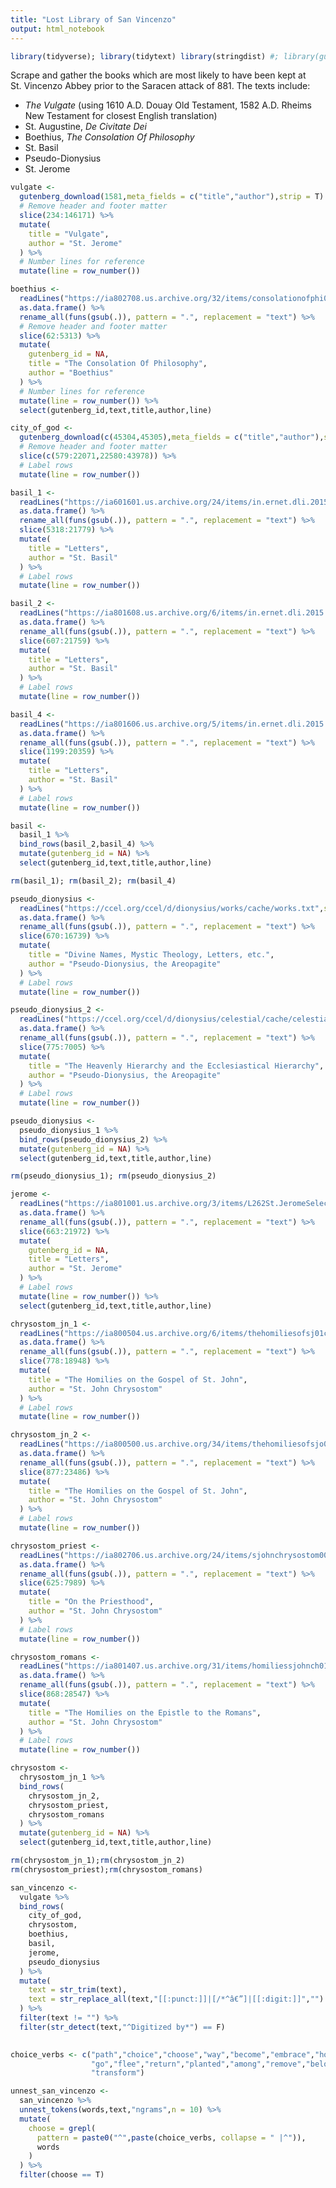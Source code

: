 ```yaml
---
title: "Lost Library of San Vincenzo"
output: html_notebook
---
```


```r
library(tidyverse); library(tidytext) library(stringdist) #; library(gutenbergr)
```

Scrape and gather the books which are most likely to have been kept at St. Vincenzo Abbey prior to the Saracen attack of 881.  The texts include:

- *The Vulgate* (using 1610 A.D. Douay Old Testament, 1582 A.D. Rheims New Testament for closest English translation)
- St. Augustine, *De Civitate Dei*
- Boethius, *The Consolation Of Philosophy*
- St. Basil
- Pseudo-Dionysius
- St. Jerome

```r

vulgate <- 
  gutenberg_download(1581,meta_fields = c("title","author"),strip = T) %>%
  # Remove header and footer matter
  slice(234:146171) %>%
  mutate(
    title = "Vulgate",
    author = "St. Jerome"
  ) %>%
  # Number lines for reference
  mutate(line = row_number()) 

```

```r
boethius <- 
  readLines("https://ia802708.us.archive.org/32/items/consolationofphi029292mbp/consolationofphi029292mbp_djvu.txt",skipNul = T) %>% 
  as.data.frame() %>%
  rename_all(funs(gsub(.)), pattern = ".", replacement = "text") %>%
  # Remove header and footer matter
  slice(62:5313) %>%
  mutate(
    gutenberg_id = NA,
    title = "The Consolation Of Philosophy",
    author = "Boethius"
  ) %>%
  # Number lines for reference
  mutate(line = row_number()) %>%
  select(gutenberg_id,text,title,author,line)
```

```r
city_of_god <- 
  gutenberg_download(c(45304,45305),meta_fields = c("title","author"),strip = T) %>%
  # Remove header and footer matter
  slice(c(579:22071,22580:43978)) %>%
  # Label rows
  mutate(line = row_number()) 
```

```r
basil_1 <-
  readLines("https://ia601601.us.archive.org/24/items/in.ernet.dli.2015.185476/2015.185476.Saint-Basil-The-Letters-In-Four-Volumes---I_djvu.txt",skipNul = T) %>% 
  as.data.frame() %>%
  rename_all(funs(gsub(.)), pattern = ".", replacement = "text") %>%
  slice(5318:21779) %>%
  mutate(
    title = "Letters",
    author = "St. Basil"
  ) %>%
  # Label rows
  mutate(line = row_number()) 

basil_2 <-
  readLines("https://ia801608.us.archive.org/6/items/in.ernet.dli.2015.183483/2015.183483.The-Loeb-Classical-Library--Saint-Basil-The-Letters_djvu.txt",skipNul = T) %>% 
  as.data.frame() %>%
  rename_all(funs(gsub(.)), pattern = ".", replacement = "text") %>%
  slice(607:21759) %>%
  mutate(
    title = "Letters",
    author = "St. Basil"
  ) %>%
  # Label rows
  mutate(line = row_number()) 

basil_4 <-
  readLines("https://ia801606.us.archive.org/5/items/in.ernet.dli.2015.185475/2015.185475.Saint-Basil--Vol-iv-Th_djvu.txt",skipNul = T) %>% 
  as.data.frame() %>%
  rename_all(funs(gsub(.)), pattern = ".", replacement = "text") %>%
  slice(1199:20359) %>%
  mutate(
    title = "Letters",
    author = "St. Basil"
  ) %>%
  # Label rows
  mutate(line = row_number()) 

basil <- 
  basil_1 %>% 
  bind_rows(basil_2,basil_4) %>%
  mutate(gutenberg_id = NA) %>%
  select(gutenberg_id,text,title,author,line)

rm(basil_1); rm(basil_2); rm(basil_4)
```

```r
pseudo_dionysius <-
  readLines("https://ccel.org/ccel/d/dionysius/works/cache/works.txt",skipNul = T) %>% 
  as.data.frame() %>%
  rename_all(funs(gsub(.)), pattern = ".", replacement = "text") %>%
  slice(670:16739) %>%
  mutate(
    title = "Divine Names, Mystic Theology, Letters, etc.",
    author = "Pseudo-Dionysius, the Areopagite"
  ) %>%
  # Label rows
  mutate(line = row_number()) 

pseudo_dionysius_2 <-
  readLines("https://ccel.org/ccel/d/dionysius/celestial/cache/celestial.txt",skipNul = T) %>% 
  as.data.frame() %>%
  rename_all(funs(gsub(.)), pattern = ".", replacement = "text") %>%
  slice(775:7005) %>%
  mutate(
    title = "The Heavenly Hierarchy and the Ecclesiastical Hierarchy",
    author = "Pseudo-Dionysius, the Areopagite"
  ) %>%
  # Label rows
  mutate(line = row_number()) 

pseudo_dionysius <- 
  pseudo_dionysius_1 %>% 
  bind_rows(pseudo_dionysius_2) %>%
  mutate(gutenberg_id = NA) %>%
  select(gutenberg_id,text,title,author,line)

rm(pseudo_dionysius_1); rm(pseudo_dionysius_2)
```

```r
jerome <-
  readLines("https://ia801001.us.archive.org/3/items/L262St.JeromeSelectLetters/L262-St.%20Jerome%20Select%20Letters_djvu.txt",skipNul = T) %>% 
  as.data.frame() %>%
  rename_all(funs(gsub(.)), pattern = ".", replacement = "text") %>%
  slice(663:21972) %>%
  mutate(
    gutenberg_id = NA,
    title = "Letters",
    author = "St. Jerome"
  ) %>%
  # Label rows
  mutate(line = row_number()) %>%
  select(gutenberg_id,text,title,author,line)
```

```r

chrysostom_jn_1 <-
  readLines("https://ia800504.us.archive.org/6/items/thehomiliesofsj01chryuoft/thehomiliesofsj01chryuoft_djvu.txt",skipNul = T) %>% 
  as.data.frame() %>%
  rename_all(funs(gsub(.)), pattern = ".", replacement = "text") %>%
  slice(778:18948) %>%
  mutate(
    title = "The Homilies on the Gospel of St. John",
    author = "St. John Chrysostom"
  ) %>%
  # Label rows
  mutate(line = row_number()) 

chrysostom_jn_2 <-
  readLines("https://ia800500.us.archive.org/34/items/thehomiliesofsjo02johnuoft/thehomiliesofsjo02johnuoft_djvu.txt",skipNul = T) %>% 
  as.data.frame() %>%
  rename_all(funs(gsub(.)), pattern = ".", replacement = "text") %>%
  slice(877:23486) %>%
  mutate(
    title = "The Homilies on the Gospel of St. John",
    author = "St. John Chrysostom"
  ) %>%
  # Label rows
  mutate(line = row_number()) 

chrysostom_priest <-
  readLines("https://ia802706.us.archive.org/24/items/sjohnchrysostom00johngoog/sjohnchrysostom00johngoog_djvu.txt",skipNul = T) %>% 
  as.data.frame() %>%
  rename_all(funs(gsub(.)), pattern = ".", replacement = "text") %>%
  slice(625:7989) %>%
  mutate(
    title = "On the Priesthood",
    author = "St. John Chrysostom"
  ) %>%
  # Label rows
  mutate(line = row_number()) 

chrysostom_romans <-
  readLines("https://ia801407.us.archive.org/31/items/homiliessjohnch01morrgoog/homiliessjohnch01morrgoog_djvu.txt",skipNul = T) %>% 
  as.data.frame() %>%
  rename_all(funs(gsub(.)), pattern = ".", replacement = "text") %>%
  slice(868:28547) %>%
  mutate(
    title = "The Homilies on the Epistle to the Romans",
    author = "St. John Chrysostom"
  ) %>%
  # Label rows
  mutate(line = row_number()) 

chrysostom <- 
  chrysostom_jn_1 %>% 
  bind_rows(
    chrysostom_jn_2,
    chrysostom_priest,
    chrysostom_romans
  ) %>%
  mutate(gutenberg_id = NA) %>%
  select(gutenberg_id,text,title,author,line)

rm(chrysostom_jn_1);rm(chrysostom_jn_2)
rm(chrysostom_priest);rm(chrysostom_romans)

```

```r
san_vincenzo <-
  vulgate %>%
  bind_rows(
    city_of_god,
    chrysostom,
    boethius,
    basil,
    jerome,
    pseudo_dionysius
  ) %>%
  mutate(
    text = str_trim(text),
    text = str_replace_all(text,"[[:punct:]]|[/*^â€”]|[[:digit:]]","")
  ) %>%
  filter(text != "") %>%
  filter(str_detect(text,"^Digitized by*") == F)
  


```


```r

choice_verbs <- c("path","choice","choose","way","become","embrace","hold","run",
                  "go","flee","return","planted","among","remove","belong",
                  "transform")

unnest_san_vincenzo <- 
  san_vincenzo %>%
  unnest_tokens(words,text,"ngrams",n = 10) %>%
  mutate(
    choose = grepl(
      pattern = paste0("^",paste(choice_verbs, collapse = " |^")), 
      words
    )
  ) %>%
  filter(choose == T)


```